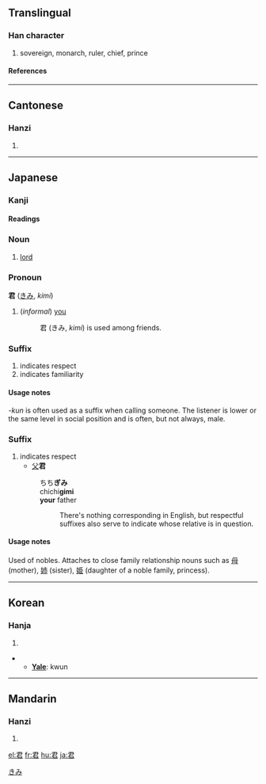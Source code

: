 ==Translingual==
===Han character===
{{Han char|rn=30|rad=口|as=04|sn=7|four=1760<sub>7</sub>|canj=尸大口 (SKR)}}
# sovereign, monarch, ruler, chief, prince
====References====
{{Han ref|kx=0177.070|dkj=03323|dj=0394.150|hdz=10595.060|uh=541B|ud=21531|bh=A767|bd=42855}}
----
==Cantonese==
===Hanzi===
{{yue-hanzi|jyut=|y=gwan1}}
# {{defn|Cantonese}}
----
== Japanese ==
=== Kanji ===
{{ja-kanji|grade=3|rs=口04}}
====Readings====
{{ja-readings|on=[[くん]] (''kun'')|kun=[[きみ]] (''kimi'')}}

===Noun===
{{ja-noun|k|hira=きみ|rom=kimi}}
# [[lord]]

=== Pronoun ===
'''君''' ([[きみ]], ''kimi'')
# (''informal'') [[you]]
#: 君 (きみ, ''kimi'') is used among friends.

===Suffix===
{{ja-pos|k|suffix|hira=くん|rom=kun}}
# indicates respect
# indicates familiarity

====Usage notes====
''-kun'' is often used as a suffix when calling someone. The listener is lower or the same level in social position and is often, but not always, male.

===Suffix===
{{ja-pos|k|suffix|hira=ぎみ|rom=gimi}}
# indicates respect
#*[[父]]'''君'''
#:ちち'''ぎみ'''
#:chichi'''gimi'''
#:'''your''' father
#::There's nothing corresponding in English, but respectful suffixes also serve to indicate whose relative is in question.

====Usage notes====
Used of nobles. Attaches to close family relationship nouns such as [[母]] (mother), [[姉]] (sister), [[姫]] (daughter of a noble family, princess).

[[Category:Japanese pronouns|きみ]]
----

==Korean==
===Hanja===
{{ko-hanja|hangeul=군|eumhun=임금|rv=gun|mr=kun}}
# {{defn|Korean}}

** '''[[Yale]]''': kwun
----
==Mandarin==
===Hanzi===
{{cmn-hanzi|pin=[[jūn]] (jun1)|wg=chün<sup>1</sup>}}
# {{defn|Mandarin}}

[[el:君]]
[[fr:君]]
[[hu:君]]
[[ja:君]]